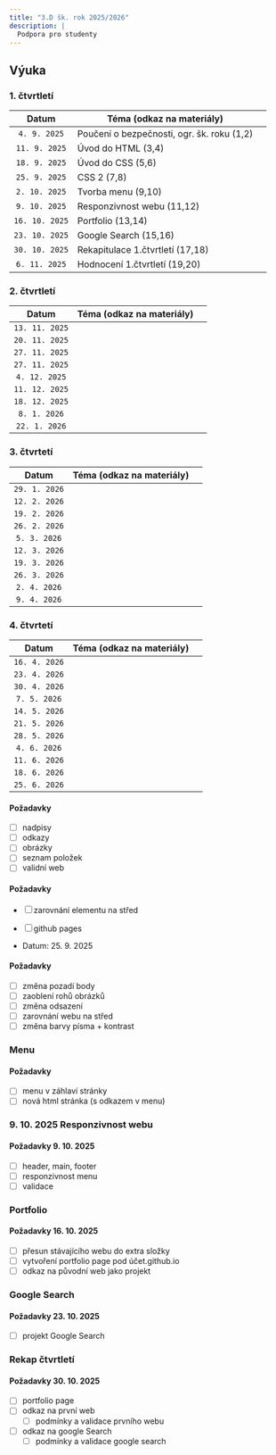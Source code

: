 ```yaml
---
title: "3.D šk. rok 2025/2026"
description: |
  Podpora pro studenty
---
```


## Výuka

### 1. čtvrtletí

Datum | Téma (odkaz na materiály) 
:----:|------|----------
`4. 9. 2025` |Poučení o bezpečnosti, ogr. šk. roku (1,2)
`11. 9. 2025`|Úvod do HTML (3,4)
`18. 9. 2025`|Úvod do CSS (5,6)
`25. 9. 2025`|CSS 2 (7,8)
`2. 10. 2025`|Tvorba menu (9,10)
`9. 10. 2025`|Responzivnost webu (11,12)
`16. 10. 2025`|Portfolio (13,14)
`23. 10. 2025`|Google Search (15,16)
`30. 10. 2025`|Rekapitulace 1.čtvrtletí (17,18)
`6. 11. 2025`|Hodnocení 1.čtvrtletí (19,20)

### 2. čtvrtletí

Datum | Téma (odkaz na materiály) 
:----:|------|----------
`13. 11. 2025` |
`20. 11. 2025` |
`27. 11. 2025` |
`27. 11. 2025` |
`4. 12. 2025` |
`11. 12. 2025` |
`18. 12. 2025` |
`8. 1. 2026` |
`22. 1. 2026` |

### 3. čtvrtetí

Datum | Téma (odkaz na materiály) 
:----:|------|----------
`29. 1. 2026` |
`12. 2. 2026` |
`19. 2. 2026` |
`26. 2. 2026` |
`5. 3. 2026` |
`12. 3. 2026` |
`19. 3. 2026` |
`26. 3. 2026` |
`2. 4. 2026` |
`9. 4. 2026` |

### 4. čtvrtetí

Datum | Téma (odkaz na materiály) 
:----:|------|----------
`16. 4. 2026` |
`23. 4. 2026` |
`30. 4. 2026` |
`7. 5. 2026` |
`14. 5. 2026` |
`21. 5. 2026` |
`28. 5. 2026` |
`4. 6. 2026` |
`11. 6. 2026` |
`18. 6. 2026` |
`25. 6. 2026` |

#### Požadavky 

- [ ] nadpisy
- [ ] odkazy
- [ ] obrázky
- [ ] seznam položek
- [ ] validní web

#### Požadavky 

- [ ] zarovnání elementu na střed
- [ ] github pages


- Datum: 25. 9. 2025

#### Požadavky 

- [ ] změna pozadí body
- [ ] zaoblení rohů obrázků
- [ ] změna odsazení
- [ ] zarovnání webu na střed
- [ ] změna barvy písma + kontrast

### Menu

#### Požadavky 

- [ ] menu v záhlaví stránky
- [ ] nová html stránka (s odkazem v menu)

### 9. 10. 2025 Responzivnost webu

#### Požadavky 9. 10. 2025

- [ ] header, main, footer
- [ ] responzivnost menu
- [ ] validace

### Portfolio

#### Požadavky 16. 10. 2025

- [ ] přesun stávajícího webu do extra složky
- [ ] vytvoření portfolio page pod účet.github.io 
- [ ] odkaz na původní web jako projekt

### Google Search

#### Požadavky 23. 10. 2025

- [ ] projekt Google Search

### Rekap čtvrtletí

#### Požadavky 30. 10. 2025

- [ ] portfolio page
- [ ] odkaz na první web
  + [ ] podmínky a validace prvního webu
- [ ] odkaz na google Search
  + [ ] podmínky a validace google search

